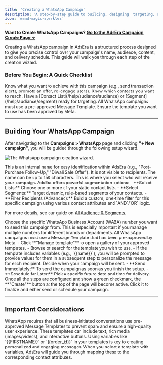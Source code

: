 ```yaml
---
title: 'Creating a WhatsApp Campaign'
description: 'A step-by-step guide to building, designing, targeting, and scheduling your WhatsApp campaigns.'
icon: 'wand-magic-sparkles'
---
```

**Want to Create WhatsApp Campaigns? [Go to the AdsEra Campaign Create Page &rarr;](https://app.adsera.in/dashboard/campaign/create/WHATSAPP)**

Creating a WhatsApp campaign in AdsEra is a structured process designed to give you precise control over your campaign's name, audience, content, and delivery schedule. This guide will walk you through each step of the creation wizard.

### Before You Begin: A Quick Checklist

<CardGroup>
  <Card title="Define Your Goal" icon="bullseye">
    Know what you want to achieve with this campaign (e.g., send transaction alerts, promote an offer, re-engage users).
  </Card>
  <Card title="Prepare Your Audience" icon="users">
    Know which contacts you want to reach. Have a [Contact List](/help/audiance/audiance) or [Segment](/help/audiance/segment) ready for targeting.
  </Card>
  <Card title="Select a Template" icon="file-lines">
    All WhatsApp campaigns must use a pre-approved Message Template. Ensure the template you want to use has been approved by Meta.
  </Card>
</CardGroup>

---

## Building Your WhatsApp Campaign

After navigating to the **Campaigns > WhatsApp** page and clicking **"+ New campaign"**, you will be guided through the following setup wizard.

![The WhatsApp campaign creation wizard.](https://sgp1.digitaloceanspaces.com/whatsera/27585794-0e60-45f3-a722-c9edd9d9efa8_camp_wa_create.png)

<Steps>
<Step title="1. Name Your Campaign">
  This is an internal name for easy identification within AdsEra (e.g., "Post-Purchase Follow-Up," "Diwali Sale Offer"). It is not visible to recipients. The name can be up to 150 characters.
</Step>

<Step title="2. Define Your Recipients">
  This is where you select who will receive your campaign. AdsEra offers powerful segmentation options:
  - **Select Lists:** Choose one or more of your static contact lists.
  - **Select Segments:** Target dynamic, rule-based segments of your contacts.
  - **Filter Recipients (Advanced):** Build a custom, one-time filter for this specific campaign using various contact attributes and `AND`/`OR` logic.

  For more details, see our guide on [All Audience & Segments](/help/audiance/audiance).
</Step>

<Step title="3. Select Your Channel (WABA)">
  Choose the specific WhatsApp Business Account (WABA) number you want to send this campaign from. This is especially important if you manage multiple numbers for different brands or departments.
</Step>

<Step title="4. Choose Your Message Template">
  All WhatsApp campaigns must use a Message Template that has been pre-approved by Meta.
  - Click **"Manage template"** to open a gallery of your approved templates.
  - Browse or search for the template you wish to use.
  - If the template includes variables (e.g., `{{name}}`), you will be prompted to provide values for them in a subsequent step to personalize the message for each recipient.
</Step>

<Step title="5. Schedule Your Campaign">
  Decide when your campaign will be sent.
  - **Send Immediately:** To send the campaign as soon as you finish the setup.
  - **Schedule for Later:** Pick a specific future date and time for delivery.
</Step>

<Step title="6. Create Your Campaign">
  Once all the steps are configured and show a green checkmark, the **"Create"** button at the top of the page will become active. Click it to finalize and either send or schedule your campaign.
</Step>
</Steps>

---

## Important Considerations

<AccordionGroup>
  <Accordion title="Understanding Message Templates">
    WhatsApp requires that all business-initiated conversations use pre-approved Message Templates to prevent spam and ensure a high-quality user experience. These templates can include text, rich media (images/videos), and interactive buttons.
  </Accordion>
  <Accordion title="Personalization with Variables">
    Using variables like `{{FIRSTNAME}}` or `{{order_id}}` in your templates is key to creating personalized and engaging messages. When you select a template with variables, AdsEra will guide you through mapping these to the corresponding contact attributes.
  </Accordion>
</AccordionGroup>